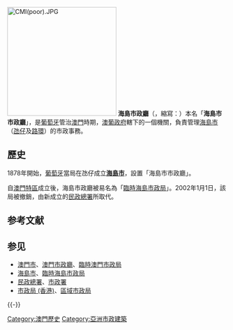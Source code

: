 [[File:CMI(poor).JPG|250px]]
<!-- 檔案已被刪除 [[File:Portuguese_islands_flag.gif|250px]] -->
{{澳門政治}}
'''海島市政廳'''（{{lang-pt|'''Câmara Municipal das Ilhas'''}}，縮寫：'''{{lang|pt|CMI}}'''）本名「'''海島市市政廳'''」，是[[葡萄牙|葡萄牙]]管治[[澳門|澳門]]時期，[[澳葡政府|澳葡政府]]轄下的一個機關，負責管理[[海島市|海島市]]（[[氹仔|氹仔]]及[[路環|路環]]）的市政事務。

== 歷史 ==
1878年開始，[[葡萄牙|葡萄牙]]當局在氹仔成立'''[[海島市|海島市]]'''，設置「海島市市政廳」。

自[[澳門特區|澳門特區]]成立後，海島市政廳被易名為「[[臨時海島市政局|臨時海島市政局]]」。2002年1月1日，該局被撤銷，由新成立的[[民政總署|民政總署]]所取代。

==参考文献==
{{Reflist}}

== 参见 ==
{{Portal box|澳门}}
* [[澳門市|澳門市]]、[[澳門市政廳|澳門市政廳]]、[[臨時澳門市政局|臨時澳門市政局]]
* [[海島市|海島市]]、[[臨時海島市政局|臨時海島市政局]]
* [[民政總署|民政總署]]、[[市政署|市政署]]
* [[市政局_(香港)|市政局 (香港)]]、[[區域市政局|區域市政局]]

{{-}}
{{澳門已消失建制|cat=各種機關}}

{{DEFAULTSORT:H海島市政廳}}
[[Category:澳門歷史|Category:澳門歷史]]
[[Category:亞洲市政建築|Category:亞洲市政建築]]

{{MO-stub}}